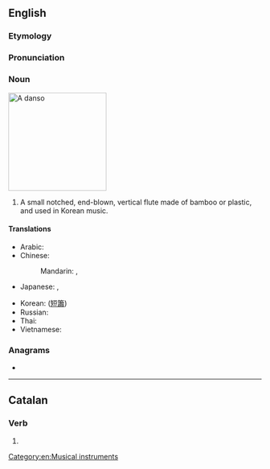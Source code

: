 {{also|dansō}}
==English==

===Etymology===
{{rfe|lang=en}}

===Pronunciation===
{{rfp|lang=en}}

===Noun===
[[Image:Danso.jpg|thumb|right|195px|A ''danso'']]
{{wikipedia|Danso}}
{{en-noun}}

# A small notched, end-blown, vertical flute made of bamboo or plastic, and used in Korean music.

====Translations====
{{trans-top|vertical flute used in Korean music}}
* Arabic: {{t-needed|ar}}
* Chinese:
*: Mandarin: {{t|cmn|短簫|sc=Hani}}, {{t|cmn|短箫|tr=duǎnxiāo|sc=Hani}}
* Japanese: {{t|ja|タンソ|tr=tanso}}, {{t|ja|短簫|tr=tanso}}
{{trans-mid}}
* Korean: {{t|ko|단소}} ([[短簫]])
* Russian: {{t-needed|ru}}
* Thai: {{t-needed|th}}
* Vietnamese: {{t-needed|vi}}
{{trans-bottom}}

===Anagrams===
* {{anagrams|en|DONSA|Doans|Donas|Sando|Snoad|sando}}

[[Category:en:Musical instruments]]

----

==Catalan==

===Verb===
{{head|ca|verb form}}

# {{ca-verb form of|p=1|n=sg|t=pres|m=ind|dansar}}